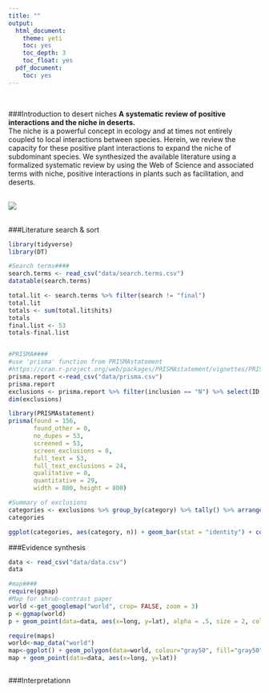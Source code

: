 ```yaml
---
title: ""
output:
  html_document:
    theme: yeti
    toc: yes
    toc_depth: 3
    toc_float: yes
  pdf_document:
    toc: yes
---
```

<br>  

###Introduction to desert niches
**A systematic review of positive interactions and the niche in deserts.**  
The niche is a powerful concept in ecology and at times not entirely coupled to local interactions between species. Herein, we review the capacity for these positive plant interactions to expand the niche of subdominant species. We synthesized the available literature using a formalized systematic review by using the Web of Science and associated terms with niche, positive interactions in plants such as facilitation, and deserts.  
<br>  

![](./desert.jpg)  
<br>

###Literature search & sort
```r
library(tidyverse)
library(DT)

#Search terms####
search.terms <- read_csv("data/search.terms.csv")
datatable(search.terms)

total.lit <- search.terms %>% filter(search != "final")
total.lit
totals <- sum(total.lit$hits)
totals
final.list <- 53
totals-final.list


#PRISMA####
#use 'prisma' function from PRISMAstatement 
#https://cran.r-project.org/web/packages/PRISMAstatement/vignettes/PRISMA.html
prisma.report <-read_csv("data/prisma.csv")
prisma.report
exclusions <- prisma.report %>% filter(inclusion == "N") %>% select(ID, category)
dim(exclusions)

library(PRISMAstatement)
prisma(found = 156,
       found_other = 0,
       no_dupes = 53, 
       screened = 53, 
       screen_exclusions = 0, 
       full_text = 53,
       full_text_exclusions = 24, 
       qualitative = 0, 
       quantitative = 29,
       width = 800, height = 800)

#Summary of exclusions
categories <- exclusions %>% group_by(category) %>% tally() %>% arrange(desc(n))
categories

ggplot(categories, aes(category, n)) + geom_bar(stat = "identity") + coord_flip() + ylim(0,10)

```

###Evidence synthesis
```r
data <- read_csv("data/data.csv")
data

#map####
require(ggmap)
#Map for shrub-contrast paper
world <-get_googlemap("world", crop= FALSE, zoom = 3)
p <-ggmap(world)
p + geom_point(data=data, aes(x=long, y=lat), alpha = .5, size = 2, color = "blue")

require(maps)
world<-map_data("world")
map<-ggplot() + geom_polygon(data=world, colour="gray50", fill="gray50", aes(x=long, y=lat, group=group))
map + geom_point(data=data, aes(x=long, y=lat))



```

###Interpretationn

